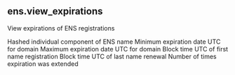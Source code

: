 ## ens.view_expirations 
View expirations of ENS registrations


<ParamField path="label">
Hashed individual component of ENS name
</ParamField>
<ParamField path="min_expires">
Minimum expiration date UTC for domain
</ParamField>
<ParamField path="max_expires">
Maximum expiration date UTC for domain
</ParamField>
<ParamField path="min_evt_block_time">
Block time UTC of first name registration
</ParamField>
<ParamField path="max_evt_block_time">
Block time UTC of last name renewal
</ParamField>
<ParamField path="count">
Number of times expiration was extended
</ParamField>
